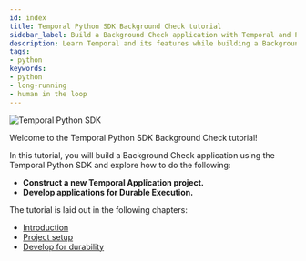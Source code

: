 ```yaml
---
id: index
title: Temporal Python SDK Background Check tutorial
sidebar_label: Build a Background Check application with Temporal and Python
description: Learn Temporal and its features while building a Background Check application
tags:
- python
keywords:
- python
- long-running
- human in the loop
---
```


<img className="banner" src="/img/sdk_banners/banner_python.png" alt="Temporal Python SDK" />

Welcome to the Temporal Python SDK Background Check tutorial!

In this tutorial, you will build a Background Check application using the Temporal Python SDK and explore how to do the following:

- **Construct a new Temporal Application project.**
- **Develop applications for Durable Execution.**

The tutorial is laid out in the following chapters:

- [Introduction](/tutorials/python/background-check/introduction.mdx)
- [Project setup](/tutorials/java/background-check/project-setup.mdx)
- [Develop for durability](/tutorials/java/background-check/durable-execution.mdx)
